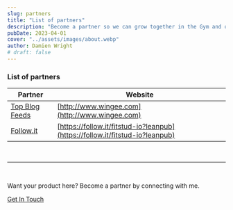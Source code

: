 ```yaml
---
slug: partners
title: "List of partners"
description: "Become a partner so we can grow together in the Gym and out."
pubDate: 2023-04-01
cover: "../assets/images/about.webp"
author: Damien Wright
# draft: false
---
```



### List of partners

| Partner | Website |
| ----------- | ----------- |
| [Top Blog Feeds](http://www.wingee.com) | [http://www.wingee.com](http://www.wingee.com) |
| [Follow.it](https://follow.it/fitstud-io?leanpub) | [https://follow.it/fitstud-io?leanpub](https://follow.it/fitstud-io?leanpub) |


&nbsp;

---

&nbsp;

Want your product here? Become a partner by connecting with me.

<a href="/contact" class="btn btn-primary py-2 mt-8">Get In Touch</a>
